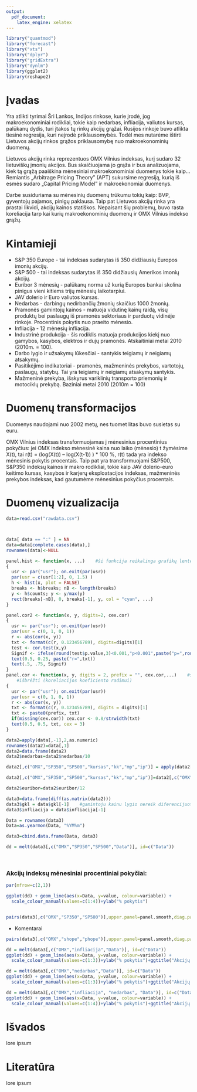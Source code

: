 ```yaml
---
output: 
  pdf_document: 
    latex_engine: xelatex
---
```



```r
library("quantmod")
library("forecast")
library("xts")
library("dplyr")
library("gridExtra")
library("dynlm")
library(ggplot2)
library(reshape2)
```

\begin{titlepage}

\centerline{\bf \large Vilniaus Universitetas}
\bigskip
\centerline{\large \textbf{Matematikos ir informatikos fakultetas}}

\vskip 120pt
\centerline{\bf \Large \textbf{Kursinis darbas}}
\vskip 50pt
\begin{center}
    {\bf \LARGE Lietuvos akcijų rinkos grąžos priklausomybė nuo makroekonominių duomenų}
\end{center}
\bigskip
\centerline{\Large \textbf{Manvydas Sokolovas ir Paulius Kostickis}}
\vskip 90pt
\vskip 120pt
\centerline{\large \textbf{VILNIUS 2016}}
%\newpage
\end{titlepage}

\textwidth 6.5in
\textheight 9.00in

\renewcommand{\contentsname}{Turinys}
\tableofcontents
\thispagestyle{empty}
\newpage


# Įvadas
Yra atlikti tyrimai Šri Lankos, Indijos rinkose, kurie įrodė, jog makroekonominiai rodikliai, tokie kaip nedarbas, infliacija, valiutos kursas, palūkanų dydis, turi įtakos tų rinkų akcijų grąžai. Rusijos rinkoje buvo atlikta tiesinė regresija, kuri neįrodė priklausomybės. Todėl mes nutarėme ištirti Lietuvos akcijų rinkos grąžos priklausomybę nuo makroekonominių duomenų.

Lietuvos akcijų rinka reprezentuos OMX Vilnius indeksas, kurį sudaro 32 lietuviškų įmonių akcijos. Bus skaičiuojama jo grąža ir bus analizuojama, kiek tą grąžą paaiškina mėnesiniai makroekonominiai duomenys tokie kaip... Remiantis „Arbitrage Pricing Theory” (APT) sukursime regresiją, kurią iš esmės sudaro „Capital Pricing Model” ir makroekonomiai duomenys.

Darbe susiduriama su mėnesinių duomenų trūkumu tokių kaip: BVP, gyventojų pajamos, pinigų paklausa. Taip pat Lietuvos akcijų rinka yra prastai likvidi, akcijų kainos statiškos. Nepaisant šių problemų, buvo rasta koreliacija tarp kai kurių makroekonominių duomenų ir OMX Vilnius indekso grąžų.

# Kintamieji
* S&P 350 Europe - tai indeksas sudarytas iš 350 didžiausių Europos imonių akcijų.
* S&P 500 - tai indeksas sudarytas iš 350 didžiausių Amerikos imonių akcijų.
* Euribor 3 mėnesių - palūkanų norma už kurią Europos bankai skolina pinigus vieni kitiems trijų mėnesių laikotarpiui.
* JAV dolerio ir Euro valiutos kursas.
* Nedarbas - darbingų nedirbančių žmonių skaičius 1000 žmonių.
* Pramonės gamintojų kainos  - matuoja vidutinę kainų raidą, visų produktų bei paslaugų iš pramonės sektoriaus ir parduotų vidinėje rinkoje. Procentinis pokytis nuo praeito mėnesio.
* Infliacija - 12 mėnesių infliacija.
* Industrinė produkcija - šis rodiklis matuoja produkcijos kiekį nuo gamybos, kasybos, elektros ir dujų pramonės. Atskaitiniai metai 2010 (2010m. = 100).
* Darbo lygio ir užsakymų lūkesčiai - santykis teigiamų ir neigiamų atsakymų.
* Pasitikėjimo indikatoriai - pramonės, mažmeninės prekybos, vartotojų, paslaugų, statybų. Tai yra teigiamų ir neigiamų atsakymų santykis.
* Mažmeninė prekyba, išskyrus variklinių transporto priemonių ir motociklų prekybą. Baziniai metai 2010 (2010m = 100)

\newpage

# Duomenų transformacijos
Duomenys naudojami nuo 2002 metų, nes tuomet litas buvo susietas su euru.

OMX Vilnius indeksas transformuojamas į mėnesinius procentinius pokyčius: jei OMX indekso mėnesinė kaina nuo laiko (mėnesio)  t žymėsime X(t), tai r(t) = (log(X(t)) – log(X(t-1)) ) * 100 %, r(t) tada yra indekso mėnesinis pokytis procentais.
Taip pat yra transformuojami S&P500, S&P350 indeksų kainos ir makro rodikliai, tokie kaip JAV dolerio-euro keitimo kursas, kasybos ir karjerų eksploatacijos indeksas, mažmeninės prekybos indeksas, kad gautumėme mėnesinius pokyčius procentais.

\newpage

# Duomenų vizualizacija
```r
data=read.csv("rawdata.csv")



data[ data == ":" ] = NA
data=data[complete.cases(data),]
rownames(data)<-NULL
```

```r
panel.hist <- function(x, ...)    #ši funkcija reikalinga grafikų lentelei išbrėžti (histogramos pateikimui)                        
{
  usr <- par("usr"); on.exit(par(usr))
  par(usr = c(usr[1:2], 0, 1.5) )
  h <- hist(x, plot = FALSE)
  breaks <- h$breaks; nB <- length(breaks)
  y <- h$counts; y <- y/max(y)
  rect(breaks[-nB], 0, breaks[-1], y, col = "cyan", ...)
}

panel.cor2 <- function(x, y, digits=2, cex.cor)
{
  usr <- par("usr"); on.exit(par(usr))
  par(usr = c(0, 1, 0, 1))
  r <- abs(cor(x, y))
  txt <- format(c(r, 0.123456789), digits=digits)[1]
  test <- cor.test(x,y)
  Signif <- ifelse(round(test$p.value,3)<0.001,"p<0.001",paste("p=",round(test$p.value,3)))  
  text(0.5, 0.25, paste("r=",txt))
  text(.5, .75, Signif)
}
panel.cor <- function(x, y, digits = 2, prefix = "", cex.cor,...)    #ši funkcija reikalinga grafikų lentelei
    #išbrėžti (koreliacijos koeficiento radimui)
{
  usr <- par("usr"); on.exit(par(usr))
  par(usr = c(0, 1, 0, 1))
  r <- abs(cor(x, y))
  txt <- format(c(r, 0.123456789), digits = digits)[1]
  txt <- paste0(prefix, txt)
  if(missing(cex.cor)) cex.cor <- 0.8/strwidth(txt)
  text(0.5, 0.5, txt, cex = 3)
}
```


```r
data2=apply(data[,-1],2,as.numeric)
rownames(data2)=data[,1]
data2=data.frame(data2)
data2$nedarbas=data2$nedarbas/10

data2[,c("OMX","SP350","SP500","kursas","kk","mp","ip")] = apply(data2[,c("OMX","SP350","SP500","kursas","kk","mp","ip")],2,log)    #logaritmuojama indeksai, akcijų kainos, kursas  

data2[,c("OMX","SP350","SP500","kursas","kk","mp","ip")]=data2[,c("OMX","SP350","SP500","kursas","kk","mp","ip")]*100

data2$euribor=data2$euribor/12

data3=data.frame(diff(as.matrix(data2)))  
data3$gkl = data$gkl[-1]    #gamintoju kainu lygio nereik diferencijuot nes jau yra pokytis %
data3$infliacija = data$infliacija[-1] 
```


```r
Data = rownames(data3)
Data=as.yearmon(Data, "%YM%m")

data3=cbind.data.frame(Data, data3)
```

```r
dd = melt(data3[,c("OMX","SP350","SP500","Data")], id=c("Data"))
```

<br>

### Akcijų indeksų mėnesiniai procentiniai pokyčiai:
```r
par(mfrow=c(2,1))

ggplot(dd) + geom_line(aes(x=Data, y=value, colour=variable)) +
  scale_colour_manual(values=c(1:4))+ylab("% pokytis")


pairs(data3[,c("OMX","SP350","SP500")],upper.panel=panel.smooth,diag.panel=panel.hist, lower.panel=panel.cor2)

```

* Komentarai

\newpage

```r
pairs(data3[,c("OMX","shope","phope")],upper.panel=panel.smooth,diag.panel=panel.hist, lower.panel=panel.cor2)

```



```r
dd = melt(data3[,c("OMX","infliacija","Data")], id=c("Data"))
ggplot(dd) + geom_line(aes(x=Data, y=value, colour=variable)) +
  scale_colour_manual(values=c(1:3))+ylab("% pokytis")+ggtitle("Akcijų indeksų mėnesiniai procentiniai pokyčiai")
```

```r
dd = melt(data3[,c("OMX","nedarbas","Data")], id=c("Data"))
ggplot(dd) + geom_line(aes(x=Data, y=value, colour=variable)) +
  scale_colour_manual(values=c(1:3))+ylab("% pokytis")+ggtitle("Akcijų indeksų mėnesiniai procentiniai pokyčiai")
```

```r
dd = melt(data3[,c("OMX","infliacija", "nedarbas", "Data")], id=c("Data"))
ggplot(dd) + geom_line(aes(x=Data, y=value, colour=variable)) +
  scale_colour_manual(values=c(1:4))+ylab("% pokytis")+ggtitle("Akcijų indeksų mėnesiniai procentiniai pokyčiai")
```


# Išvados
lore ipsum 

# Literatūra
lore ipsum

